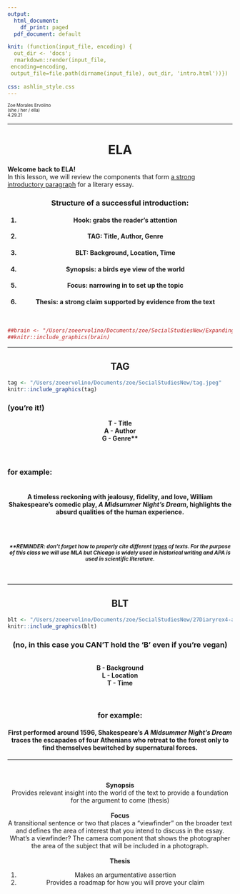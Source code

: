 ```yaml
---
output:
  html_document:
    df_print: paged
  pdf_document: default

knit: (function(input_file, encoding) {
  out_dir <- 'docs';
  rmarkdown::render(input_file,
 encoding=encoding,
 output_file=file.path(dirname(input_file), out_dir, 'intro.html'))})
 
css: ashlin_style.css
---
```

<style type="text/css">
.main-container {
  max-width: 1800px;
  margin-left: auto;
  margin-right: auto;
    background-color:HoneyDew;
    	cursor: url('/Users/zoeervolino/Documents/zoe/SocialStudiesNew/Strawberry normal select.cur'), default;
}
</style>

<p style="text-align:left">
<small><small>Zoe Morales Ervolino 
<br>
(she / her / ella)
<br>
4.29.21</small></small></p>

<hr>
<center><h1>ELA</h1></center>

<b>Welcome back to ELA!</b><br>In this lesson, we will review the components that form <u>a strong introductory paragraph</u> for a literary essay.
<br>

<center>
<h3>Structure of a successful introduction:</h3>

<h4>1. <b>Hook</b>: grabs the reader's attention
<br>

<h4>2. <b>TAG</b>: Title, Author, Genre
<br>

<h4>3. <b>BLT</b>: Background, Location, Time
<br>

<h4>4. <b>Synopsis</b>: a birds eye view of the world
<br>

<h4>5. <b>Focus</b>: narrowing in to set up the topic
<br>

<h4>6. <b>Thesis</b>: a strong claim supported by evidence from the text
<br>
</h4>
<br>
</center>

```r

##brain <- "/Users/zoeervolino/Documents/zoe/SocialStudiesNew/Expanding-Brain.jpeg"
##knitr::include_graphics(brain)

```
<hr>

<center>
<h2>TAG</h2>
</center>
```r

tag <- "/Users/zoeervolino/Documents/zoe/SocialStudiesNew/tag.jpeg"
knitr::include_graphics(tag)

```
<h3>(you're it!)</h3>

<center>

<b>
<center>T - Title</center>

<center>A - Author</center>

<center>G - Genre**</center></b>
<br>
<br>
</center>

<h3>for example:</h3>

<h4><br>
<center>
A timeless reckoning with jealousy, fidelity, and love, William Shakespeare's comedic play, <i>A Midsummer Night's Dream</i>, highlights the absurd qualities of the human experience.
</center>

<br>
<br>

<center>
<i><small>**REMINDER: don't forget how to properly cite different <u>types</u> of texts. For the purpose of this class we will use MLA but Chicago is widely used in historical writing and APA is used in scientific literature.</i></small></h4>
</center>

<br>
<hr>

<center>
<h2>BLT</h2>
</center>
```r

blt <- "/Users/zoeervolino/Documents/zoe/SocialStudiesNew/27Diaryrex4-articleLarge.jpeg"
knitr::include_graphics(blt)

```
<center>
<h3>(no, in this case you CAN'T hold the 'B' even if you're vegan)</h3>
<br>
</center>



<b>
<center>B - Background</center>


<center>L - Location</center>

<center>T - Time</center>
</b>

<br>
<center>
<h3>for example:</h3>
</center>

<center>

<h4>First performed around 1596, Shakespeare's <i>A Midsummer Night's Dream</i> traces the escapades of four Athenians who retreat to the forest only to find themselves bewitched by supernatural forces.</h4>
</center>

<hr>
<br>
<br>
<center>
<b>Synopsis<br></b>
Provides relevant insight into the world of the text to provide a foundation for the argument to come (thesis)
</center>
<br>
<center>
<b>Focus<br>
</b></center>
<center>
A transitional sentence or two that places a "viewfinder" on the broader text and defines the area of interest that you intend to discuss in the essay.
<br>
What's a viewfinder? The camera component that shows the photographer the area of the subject that will be included in a photograph.
</center>
<br>
<center>
<b>Thesis<br></b></center>
<center>
1. Makes an argumentative assertion<br>
2. Provides a roadmap for how you will prove your claim<br>
</center>

<br>

<br>